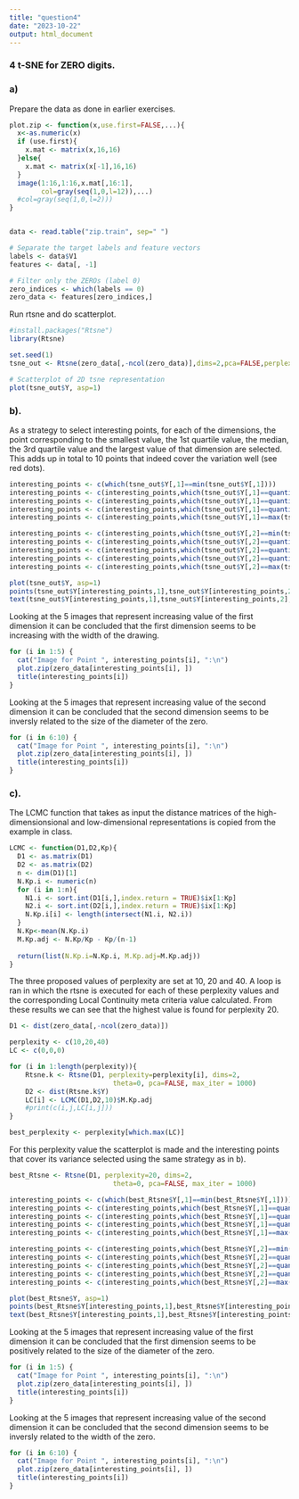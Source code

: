 ```yaml
---
title: "question4"
date: "2023-10-22"
output: html_document
---
```


### 4 t-SNE for ZERO digits.

### a)

Prepare the data as done in earlier exercises.

```r
plot.zip <- function(x,use.first=FALSE,...){
  x<-as.numeric(x)
  if (use.first){
    x.mat <- matrix(x,16,16)
  }else{
    x.mat <- matrix(x[-1],16,16)
  }
  image(1:16,1:16,x.mat[,16:1],
        col=gray(seq(1,0,l=12)),...)
  #col=gray(seq(1,0,l=2)))
}


data <- read.table("zip.train", sep=" ")

# Separate the target labels and feature vectors
labels <- data$V1
features <- data[, -1]

# Filter only the ZEROs (label 0)
zero_indices <- which(labels == 0)
zero_data <- features[zero_indices,]
```

Run rtsne and do scatterplot.

```r
#install.packages("Rtsne")
library(Rtsne)

set.seed(1)
tsne_out <- Rtsne(zero_data[,-ncol(zero_data)],dims=2,pca=FALSE,perplexity=40,theta=0.0) # Run TSNE

# Scatterplot of 2D tsne representation
plot(tsne_out$Y, asp=1)
```

### b).

As a strategy to select interesting points, for each of the dimensions, the point corresponding to the smallest value, the 1st quartile value, the median, the 3rd quartile value and the largest value of that dimension are selected. This adds up in total to 10 points that indeed cover the variation well (see red dots).

```r
interesting_points <- c(which(tsne_out$Y[,1]==min(tsne_out$Y[,1])))
interesting_points <- c(interesting_points,which(tsne_out$Y[,1]==quantile(tsne_out$Y[,1], 0.25, type=1)))
interesting_points <- c(interesting_points,which(tsne_out$Y[,1]==quantile(tsne_out$Y[,1], 0.5, type=1)))
interesting_points <- c(interesting_points,which(tsne_out$Y[,1]==quantile(tsne_out$Y[,1], 0.75, type=1)))
interesting_points <- c(interesting_points,which(tsne_out$Y[,1]==max(tsne_out$Y[,1])))

interesting_points <- c(interesting_points,which(tsne_out$Y[,2]==min(tsne_out$Y[,2])))
interesting_points <- c(interesting_points,which(tsne_out$Y[,2]==quantile(tsne_out$Y[,2], 0.25, type=1)))
interesting_points <- c(interesting_points,which(tsne_out$Y[,2]==quantile(tsne_out$Y[,2], 0.5, type=1)))
interesting_points <- c(interesting_points,which(tsne_out$Y[,2]==quantile(tsne_out$Y[,2], 0.75, type=1)))
interesting_points <- c(interesting_points,which(tsne_out$Y[,2]==max(tsne_out$Y[,2])))

plot(tsne_out$Y, asp=1)
points(tsne_out$Y[interesting_points,1],tsne_out$Y[interesting_points,2],col = "red", pch=19)
text(tsne_out$Y[interesting_points,1],tsne_out$Y[interesting_points,2],labels = interesting_points, pos = 3, cex = 0.7, col = "red")
```

Looking at the 5 images that represent increasing value of the first dimension it can be concluded that the first dimension seems to be increasing with the width of the drawing.

```r
for (i in 1:5) {
  cat("Image for Point ", interesting_points[i], ":\n")
  plot.zip(zero_data[interesting_points[i], ])
  title(interesting_points[i])
}
```

Looking at the 5 images that represent increasing value of the second dimension it can be concluded that the second dimension seems to be inversly related to the size of the diameter of the zero.

```r
for (i in 6:10) {
  cat("Image for Point ", interesting_points[i], ":\n")
  plot.zip(zero_data[interesting_points[i], ])
  title(interesting_points[i])
}
```

### c).

The LCMC function that takes as input the distance matrices of the high-dimensionsional and low-dimensional representations is copied from the example in class.

```r
LCMC <- function(D1,D2,Kp){
  D1 <- as.matrix(D1)
  D2 <- as.matrix(D2)
  n <- dim(D1)[1]
  N.Kp.i <- numeric(n)
  for (i in 1:n){
    N1.i <- sort.int(D1[i,],index.return = TRUE)$ix[1:Kp]
    N2.i <- sort.int(D2[i,],index.return = TRUE)$ix[1:Kp]
    N.Kp.i[i] <- length(intersect(N1.i, N2.i))
  }
  N.Kp<-mean(N.Kp.i)
  M.Kp.adj <- N.Kp/Kp - Kp/(n-1)
  
  return(list(N.Kp.i=N.Kp.i, M.Kp.adj=M.Kp.adj))
}
```

The three proposed values of perplexity are set at 10, 20 and 40. A loop is ran in which the rtsne is executed for each of these perplexity values and the corresponding Local Continuity meta criteria value calculated. From these results we can see that the highest value is found for perplexity 20.

```r
D1 <- dist(zero_data[,-ncol(zero_data)])

perplexity <- c(10,20,40)
LC <- c(0,0,0)

for (i in 1:length(perplexity)){
    Rtsne.k <- Rtsne(D1, perplexity=perplexity[i], dims=2,
                          theta=0, pca=FALSE, max_iter = 1000)
    D2 <- dist(Rtsne.k$Y)
    LC[i] <- LCMC(D1,D2,10)$M.Kp.adj
    #print(c(i,j,LC[i,j]))
}

best_perplexity <- perplexity[which.max(LC)]
```

For this perplexity value the scatterplot is made and the interesting points that cover its variance selected using the same strategy as in b).

```r
best_Rtsne <- Rtsne(D1, perplexity=20, dims=2,
                          theta=0, pca=FALSE, max_iter = 1000)

interesting_points <- c(which(best_Rtsne$Y[,1]==min(best_Rtsne$Y[,1])))
interesting_points <- c(interesting_points,which(best_Rtsne$Y[,1]==quantile(best_Rtsne$Y[,1], 0.25, type=1)))
interesting_points <- c(interesting_points,which(best_Rtsne$Y[,1]==quantile(best_Rtsne$Y[,1], 0.5, type=1)))
interesting_points <- c(interesting_points,which(best_Rtsne$Y[,1]==quantile(best_Rtsne$Y[,1], 0.75, type=1)))
interesting_points <- c(interesting_points,which(best_Rtsne$Y[,1]==max(best_Rtsne$Y[,1])))

interesting_points <- c(interesting_points,which(best_Rtsne$Y[,2]==min(best_Rtsne$Y[,2])))
interesting_points <- c(interesting_points,which(best_Rtsne$Y[,2]==quantile(best_Rtsne$Y[,2], 0.25, type=1)))
interesting_points <- c(interesting_points,which(best_Rtsne$Y[,2]==quantile(best_Rtsne$Y[,2], 0.5, type=1)))
interesting_points <- c(interesting_points,which(best_Rtsne$Y[,2]==quantile(best_Rtsne$Y[,2], 0.75, type=1)))
interesting_points <- c(interesting_points,which(best_Rtsne$Y[,2]==max(best_Rtsne$Y[,2])))

plot(best_Rtsne$Y, asp=1)
points(best_Rtsne$Y[interesting_points,1],best_Rtsne$Y[interesting_points,2],col = "red", pch=19)
text(best_Rtsne$Y[interesting_points,1],best_Rtsne$Y[interesting_points,2],labels = interesting_points, pos = 3, cex = 0.7, col = "red")
```

Looking at the 5 images that represent increasing value of the first dimension it can be concluded that the first dimension seems to be positively related to the size of the diameter of the zero.

```r
for (i in 1:5) {
  cat("Image for Point ", interesting_points[i], ":\n")
  plot.zip(zero_data[interesting_points[i], ])
  title(interesting_points[i])
}
```

Looking at the 5 images that represent increasing value of the second dimension it can be concluded that the second dimension seems to be inversly related to the width of the zero.

```r
for (i in 6:10) {
  cat("Image for Point ", interesting_points[i], ":\n")
  plot.zip(zero_data[interesting_points[i], ])
  title(interesting_points[i])
}
```

